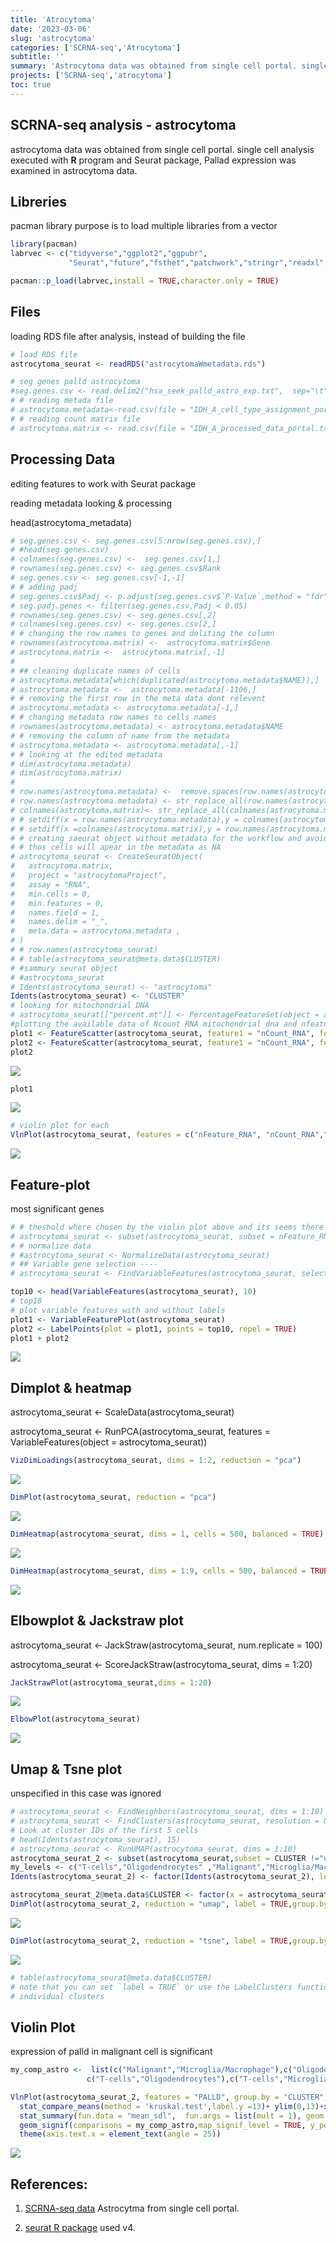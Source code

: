 ```yaml
---
title: 'Atrocytoma'
date: '2023-03-06'
slug: 'astrocytoma'
categories: ['SCRNA-seq','Atrocytoma']
subtitle: ''
summary: 'Astrocytoma data was obtained from single cell portal. single cell analysis executed with **R** program and Seurat package, Pallad expression was examined in astrocytoma data.'
projects: ['SCRNA-seq','atrocytoma']
toc: true
---
```


## SCRNA-seq analysis - astrocytoma

astrocytoma data was obtained from single cell portal. single cell analysis executed with **R** program and Seurat package, Pallad expression was examined in astrocytoma data.

## Libreries

pacman library purpose is to load multiple libraries from a vector

```r
library(pacman)
labrvec <- c("tidyverse","ggplot2","ggpubr",
             "Seurat","future","fsthet","patchwork","stringr","readxl","stats")

pacman::p_load(labrvec,install = TRUE,character.only = TRUE)
```

## Files

loading RDS file after analysis, instead of building the file

```r
# load RDS file
astrocytoma_seurat <- readRDS("astrocytomaWmetadata.rds")

# seg genes palld astrocytoma 
#seg.genes.csv <- read.delim2("hsa_seek_palld_astro_exp.txt",  sep="\t",header = F,  stringsAsFactors = F,check.names = FALSE)
# # reading metada file
# astrocytoma.metadata<-read.csv(file = "IDH_A_cell_type_assignment_portal_v2.txt",sep ="\t" )
# # reading count matrix file
# astrocytoma.matrix <- read.csv(file = "IDH_A_processed_data_portal.txt",sep ="\t",check.names = FALSE)
```

## Processing Data

editing features to work with Seurat package

reading metadata looking & processing

head(astrocytoma_metadata)

```r
# seg.genes.csv <- seg.genes.csv[5:nrow(seg.genes.csv),]
# #head(seg.genes.csv)
# colnames(seg.genes.csv) <-  seg.genes.csv[1,]
# rownames(seg.genes.csv) <- seg.genes.csv$Rank
# seg.genes.csv <- seg.genes.csv[-1,-1]
# # adding padj
# seg.genes.csv$Padj <- p.adjust(seg.genes.csv$`P-Value`,method = "fdr")
# seg.padj.genes <- filter(seg.genes.csv,Padj < 0.05)
# rownames(seg.genes.csv) <- seg.genes.csv[,2]
# colnames(seg.genes.csv) <- seg.genes.csv[2,]
# # changing the row names to genes and deliting the column
# rownames(astrocytoma.matrix) <-  astrocytoma.matrix$Gene
# astrocytoma.matrix <-  astrocytoma.matrix[,-1]
# 
# ## cleaning duplicate names of cells
# astrocytoma.metadata[which(duplicated(astrocytoma.metadata$NAME)),]
# astrocytoma.metadata <-  astrocytoma.metadata[-1106,]
# # removing the first row in the meta data dont relevent
# astrocytoma.metadata <- astrocytoma.metadata[-1,]
# # changing metadata row names to cells names
# rownames(astrocytoma.metadata) <- astrocytoma.metadata$NAME
# # removing the column of name from the metadata
# astrocytoma.metadata <- astrocytoma.metadata[,-1]
# # looking at the edited metadata
# dim(astrocytoma.metadata)
# dim(astrocytoma.matrix)
# 
# row.names(astrocytoma.metadata) <-  remove.spaces(row.names(astrocytoma.metadata) ) 
# row.names(astrocytoma.metadata) <- str_replace_all(row.names(astrocytoma.metadata) ,"[\\.-]" , "_")
# colnames(astrocytoma.matrix)<- str_replace_all(colnames(astrocytoma.matrix), "[\\.-]", "_")
# # setdiff(x = row.names(astrocytoma.metadata),y = colnames(astrocytoma.matrix))
# # setdiff(x =colnames(astrocytoma.matrix),y = row.names(astrocytoma.metadata) )
# # creating saeurat object without metadata for the workflow and avoiding unspesified cells 
# # thos cells will apear in the metadata as NA
# astrocytoma_seurat <- CreateSeuratObject(
#   astrocytoma.matrix,
#   project = "astrocytomaProject",
#   assay = "RNA",
#   min.cells = 0,
#   min.features = 0,
#   names.field = 1,
#   names.delim = "_",
#   meta.data = astrocytoma.metadata ,
# )
# # row.names(astrocytoma_seurat)
# # table(astrocytoma_seurat@meta.data$CLUSTER)
# #sammury seurat object
# #astrocytoma_seurat
# Idents(astrocytoma_seurat) <- "astrocytoma"
Idents(astrocytoma_seurat) <- "CLUSTER"
# looking for mitochondrial DNA
# astrocytoma_seurat[["percent.mt"]] <- PercentageFeatureSet(object = astrocytoma_seurat, pattern = "^MT-")
#plotting the available data of Ncount RNA mitochondrial dna and nfeature rna
plot1 <- FeatureScatter(astrocytoma_seurat, feature1 = "nCount_RNA", feature2 = "percent.mt")
plot2 <- FeatureScatter(astrocytoma_seurat, feature1 = "nCount_RNA", feature2 = "nFeature_RNA")
plot2 
```

![](index_files/figure-html/processing-1.jpeg)

```r
plot1
```

![](index_files/figure-html/processing-2.jpeg)


```r
# violin plot for each
VlnPlot(astrocytoma_seurat, features = c("nFeature_RNA", "nCount_RNA","percent.mt"), ncol = 3,pt.size = 0)
```

![](index_files/figure-html/processing-3.jpeg)



## Feature-plot

most significant genes

```r
# # theshold where chosen by the violin plot above and its seems there isnt mitochondrial in data 
# astrocytoma_seurat <- subset(astrocytoma_seurat, subset = nFeature_RNA > 2500 & nFeature_RNA < 10000) 
# # normalize data
# #astrocytoma_seurat <- NormalizeData(astrocytoma_seurat)
# ## Variable gene selection ----
# astrocytoma_seurat <- FindVariableFeatures(astrocytoma_seurat, selection.method = "vst", nfeatures = 2000)

top10 <- head(VariableFeatures(astrocytoma_seurat), 10)
# top10
# plot variable features with and without labels
plot1 <- VariableFeaturePlot(astrocytoma_seurat)
plot2 <- LabelPoints(plot = plot1, points = top10, repel = TRUE)
plot1 + plot2
```

![](index_files/figure-html/Feature plot-1.jpeg)



## Dimplot & heatmap

astrocytoma_seurat \<- ScaleData(astrocytoma_seurat)

astrocytoma_seurat \<- RunPCA(astrocytoma_seurat, features = VariableFeatures(object = astrocytoma_seurat))

```r
VizDimLoadings(astrocytoma_seurat, dims = 1:2, reduction = "pca")
```

![](index_files/figure-html/Dimplot & heatmap-1.jpeg)



```r
DimPlot(astrocytoma_seurat, reduction = "pca")
```

![](index_files/figure-html/Dimplot & heatmap-2.jpeg)



```r
DimHeatmap(astrocytoma_seurat, dims = 1, cells = 500, balanced = TRUE)
```

![](index_files/figure-html/Dimplot & heatmap-3.jpeg)



```r
DimHeatmap(astrocytoma_seurat, dims = 1:9, cells = 500, balanced = TRUE)
```

![](index_files/figure-html/Dimplot & heatmap-4.jpeg)



## Elbowplot & Jackstraw plot

astrocytoma_seurat \<- JackStraw(astrocytoma_seurat, num.replicate = 100)

astrocytoma_seurat \<- ScoreJackStraw(astrocytoma_seurat, dims = 1:20)

```r
JackStrawPlot(astrocytoma_seurat,dims = 1:20)
```

![](index_files/figure-html/elbowplot & jackstraw plot-1.jpeg)



```r
ElbowPlot(astrocytoma_seurat)
```

![](index_files/figure-html/elbowplot & jackstraw plot-2.jpeg)



## Umap & Tsne plot

unspecified in this case was ignored

```r
# astrocytoma_seurat <- FindNeighbors(astrocytoma_seurat, dims = 1:10)
# astrocytoma_seurat <- FindClusters(astrocytoma_seurat, resolution = 0.5)
# Look at cluster IDs of the first 5 cells
# head(Idents(astrocytoma_seurat), 15)
# astrocytoma_seurat <- RunUMAP(astrocytoma_seurat, dims = 1:10)
astrocytoma_seurat_2 <- subset(astrocytoma_seurat,subset = CLUSTER !="unspecified" )
my_levels <- c("T-cells","Oligodendrocytes" ,"Malignant","Microglia/Macrophage")
Idents(astrocytoma_seurat_2) <- factor(Idents(astrocytoma_seurat_2), levels= )

astrocytoma_seurat_2@meta.data$CLUSTER <- factor(x = astrocytoma_seurat_2@meta.data$CLUSTER, levels = c("Microglia/Macrophage","Malignant","Oligodendrocytes" ,"T-cells"))
DimPlot(astrocytoma_seurat_2, reduction = "umap", label = TRUE,group.by = "CLUSTER") +ggtitle("CellAssignment")
```

![](index_files/figure-html/umap & tsne-1.jpeg)



```r
DimPlot(astrocytoma_seurat_2, reduction = "tsne", label = TRUE,group.by = "CLUSTER") +ggtitle("CellAssignment")
```

![](index_files/figure-html/umap & tsne-2.jpeg)



```r
# table(astrocytoma_seurat@meta.data$CLUSTER)
# note that you can set `label = TRUE` or use the LabelClusters function to help label
# individual clusters
```

## Violin Plot

expression of palld in malignant cell is significant

```r
my_comp_astro <-  list(c("Malignant","Microglia/Macrophage"),c("Oligodendrocytes","Malignant"),c("T-cells","Malignant"),
                 c("T-cells","Oligodendrocytes"),c("T-cells","Microglia/Macrophage"),c("Microglia/Macrophage","Oligodendrocytes"))

VlnPlot(astrocytoma_seurat_2, features = "PALLD", group.by = "CLUSTER", sort = FALSE,pt.size = 0) + 
  stat_compare_means(method = 'kruskal.test',label.y =13)+ ylim(0,13)+xlab("Cell Type")+
  stat_summary(fun.data = "mean_sdl",  fun.args = list(mult = 1), geom = "pointrange", color = "red",size=0.1)+
  geom_signif(comparisons = my_comp_astro,map_signif_level = TRUE, y_position=c(9,7,8,9,10,11,12))+NoLegend()+
  theme(axis.text.x = element_text(angle = 25))
```

![](index_files/figure-html/violin plot-1.jpeg)

## References:
1. [SCRNA-seq data](https://singlecell.broadinstitute.org/single_cell/study/SCP50/single-cell-rna-seq-analysis-of-astrocytoma#study-summary) Astrocytma from single cell portal.


2. [seurat R package](https://github.com/satijalab/seurat) used v4.
